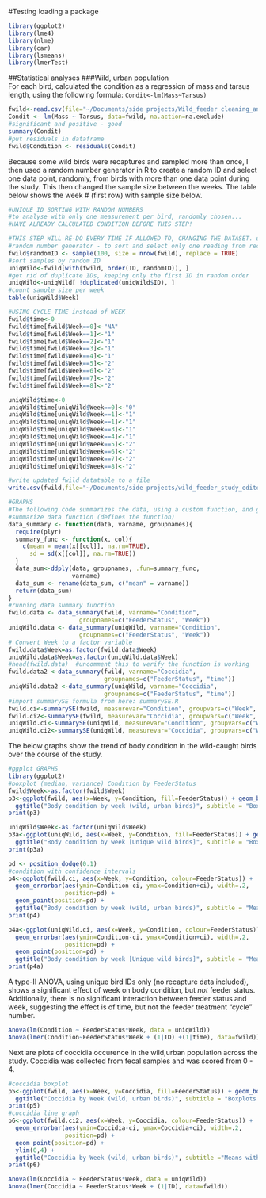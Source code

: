 
#Testing loading a package
```r
library(ggplot2)
library(lme4)
library(nlme)
library(car)
library(lsmeans)
library(lmerTest)
```
##Statistical analyses
###Wild, urban population  
For each bird, calculated the condition as a regression of mass and tarsus length, using the following formula: 
`Condit<-lm(Mass~Tarsus)`
```r
fwild<-read.csv(file="~/Documents/side projects/Wild_feeder cleaning_analysis_corrected.csv")
Condit <- lm(Mass ~ Tarsus, data=fwild, na.action=na.exclude)
#significant and positive - good
summary(Condit)
#put residuals in dataframe
fwild$Condition <- residuals(Condit)
```
Because some wild birds were recaptures and sampled more than once, I then used a random number generator in R to create a random ID and select one data point, randomly, from birds with more than one data point during the study.
This then changed the sample size between the weeks. The table below shows the week # (first row) with sample size below. 
```r
#UNIQUE ID SORTING WITH RANDOM NUMBERS
#to analyse with only one measurement per bird, randomly chosen...
#HAVE ALREADY CALCULATED CONDITION BEFORE THIS STEP!

#THIS STEP WILL RE-DO EVERY TIME IF ALLOWED TO, CHANGING THE DATASET. uniqWild dataset should be made permanent at some point. 
#random number generator - to sort and select only one reading from recapped birds.
fwild$randomID <- sample(100, size = nrow(fwild), replace = TRUE)
#sort samples by random ID
uniqWild<-fwild[with(fwild, order(ID, randomID)), ]
#get rid of duplicate IDs, keeping only the first ID in random order
uniqWild<-uniqWild[ !duplicated(uniqWild$ID), ]
#count sample size per week
table(uniqWild$Week)
```
```r
#USING CYCLE TIME instead of WEEK
fwild$time<-0
fwild$time[fwild$Week==0]<-"NA"
fwild$time[fwild$Week==1]<-"1"
fwild$time[fwild$Week==2]<-"1"
fwild$time[fwild$Week==3]<-"1"
fwild$time[fwild$Week==4]<-"1"
fwild$time[fwild$Week==5]<-"2"
fwild$time[fwild$Week==6]<-"2"
fwild$time[fwild$Week==7]<-"2"
fwild$time[fwild$Week==8]<-"2"

uniqWild$time<-0
uniqWild$time[uniqWild$Week==0]<-"0"
uniqWild$time[uniqWild$Week==1]<-"1"
uniqWild$time[uniqWild$Week==1]<-"1"
uniqWild$time[uniqWild$Week==3]<-"1"
uniqWild$time[uniqWild$Week==4]<-"1"
uniqWild$time[uniqWild$Week==5]<-"2"
uniqWild$time[uniqWild$Week==6]<-"2"
uniqWild$time[uniqWild$Week==7]<-"2"
uniqWild$time[uniqWild$Week==8]<-"2"

#write updated fwild datatable to a file
write.csv(fwild,file="~/Documents/side projects/wild_feeder_study_edited.csv")
```
```r
#GRAPHS
#The following code summarizes the data, using a custom function, and generates the values needed for confidence intervals, standard errors, etc. used in graph functions. 
#summarize data function (defines the function)
data_summary <- function(data, varname, groupnames){
  require(plyr)
  summary_func <- function(x, col){
    c(mean = mean(x[[col]], na.rm=TRUE),
      sd = sd(x[[col]], na.rm=TRUE))
  }
  data_sum<-ddply(data, groupnames, .fun=summary_func,
                  varname)
  data_sum <- rename(data_sum, c("mean" = varname))
  return(data_sum)
}
#running data summary function
fwild.data <- data_summary(fwild, varname="Condition", 
                    groupnames=c("FeederStatus", "Week"))
uniqWild.data <- data_summary(uniqWild, varname="Condition", 
                    groupnames=c("FeederStatus", "Week"))
# Convert Week to a factor variable
fwild.data$Week=as.factor(fwild.data$Week)
uniqWild.data$Week=as.factor(uniqWild.data$Week)
#head(fwild.data)  #uncomment this to verify the function is working
fwild.data2 <-data_summary(fwild, varname="Coccidia",
                           groupnames=c("FeederStatus", "time"))
uniqWild.data2 <-data_summary(uniqWild, varname="Coccidia",
                           groupnames=c("FeederStatus", "time"))
#import summarySE formula from here: summarySE.R
fwild.ci<-summarySE(fwild, measurevar="Condition", groupvars=c("Week", "FeederStatus"), na.rm=TRUE) #Condition
fwild.ci2<-summarySE(fwild, measurevar="Coccidia", groupvars=c("Week", "FeederStatus"), na.rm=TRUE) #Coccidians
uniqWild.ci<-summarySE(uniqWild, measurevar="Condition", groupvars=c("Week", "FeederStatus"), na.rm=TRUE) #Condition
uniqWild.ci2<-summarySE(uniqWild, measurevar="Coccidia", groupvars=c("Week", "FeederStatus"), na.rm=TRUE) #Coccidians
```
The below graphs show the trend of body condition in the wild-caught birds over the course of the study. 
```r
#ggplot GRAPHS
library(ggplot2)
#boxplot (median, variance) Condition by FeederStatus
fwild$Week<-as.factor(fwild$Week)
p3<-ggplot(fwild, aes(x=Week, y=Condition, fill=FeederStatus)) + geom_boxplot() +
  ggtitle("Body condition by week (wild, urban birds)", subtitle = "Boxplots: central lines represent median")
print(p3)

uniqWild$Week<-as.factor(uniqWild$Week)
p3a<-ggplot(uniqWild, aes(x=Week, y=Condition, fill=FeederStatus)) + geom_boxplot() +
  ggtitle("Body condition by week [Unique wild birds]", subtitle = "Boxplots: central lines represent median ")
print(p3a)

pd <- position_dodge(0.1) 
#condition with confidence intervals
p4<-ggplot(fwild.ci, aes(x=Week, y=Condition, colour=FeederStatus)) + 
  geom_errorbar(aes(ymin=Condition-ci, ymax=Condition+ci), width=.2,
                position=pd) +
  geom_point(position=pd) +
  ggtitle("Body condition by week (wild, urban birds)", subtitle = "Means, error bars represent 95% confidence intervals")
print(p4)

p4a<-ggplot(uniqWild.ci, aes(x=Week, y=Condition, colour=FeederStatus)) + 
  geom_errorbar(aes(ymin=Condition-ci, ymax=Condition+ci), width=.2,
                position=pd) +
  geom_point(position=pd) +
  ggtitle("Body condition by week [Unique wild birds]", subtitle = "Means, error bars represent 95% confidence intervals")
print(p4a)
```
A type-II ANOVA, using unique bird IDs only (no recapture data included), shows a significant effect of week on body condition, but _not_ feeder status. Additionally, there is no significant interaction between feeder status and week, suggesting the effect is of time, but not the feeder treatment "cycle" number. 
```r
Anova(lm(Condition ~ FeederStatus*Week, data = uniqWild))
Anova(lmer(Condition~FeederStatus*Week + (1|ID) +(1|time), data=fwild))
```

Next are plots of coccidia occurence in the wild,urban population across the study. 
Coccidia was collected from fecal samples and was scored from 0 - 4. 
```r
#coccidia boxplot
p5<-ggplot(fwild, aes(x=Week, y=Coccidia, fill=FeederStatus)) + geom_boxplot()+
  ggtitle("Coccidia by Week (wild, urban birds)", subtitle = "Boxplots with medians")
print(p5)
#coccidia line graph
p6<-ggplot(fwild.ci2, aes(x=Week, y=Coccidia, colour=FeederStatus)) + 
  geom_errorbar(aes(ymin=Coccidia-ci, ymax=Coccidia+ci), width=.2,
                position=pd) +
  geom_point(position=pd) +
  ylim(0,4) + 
  ggtitle("Coccidia by Week (wild, urban birds)", subtitle ="Means with 95% confidence intervals")
print(p6)
```

```r
Anova(lm(Coccidia ~ FeederStatus*Week, data = uniqWild)) 
Anova(lmer(Coccidia ~ FeederStatus*Week + (1|ID), data=fwild))
```